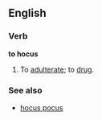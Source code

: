 ==English==
===Verb===
'''to hocus'''

#To [[adulterate]]; to [[drug]].

===See also===
*[[hocus pocus]]